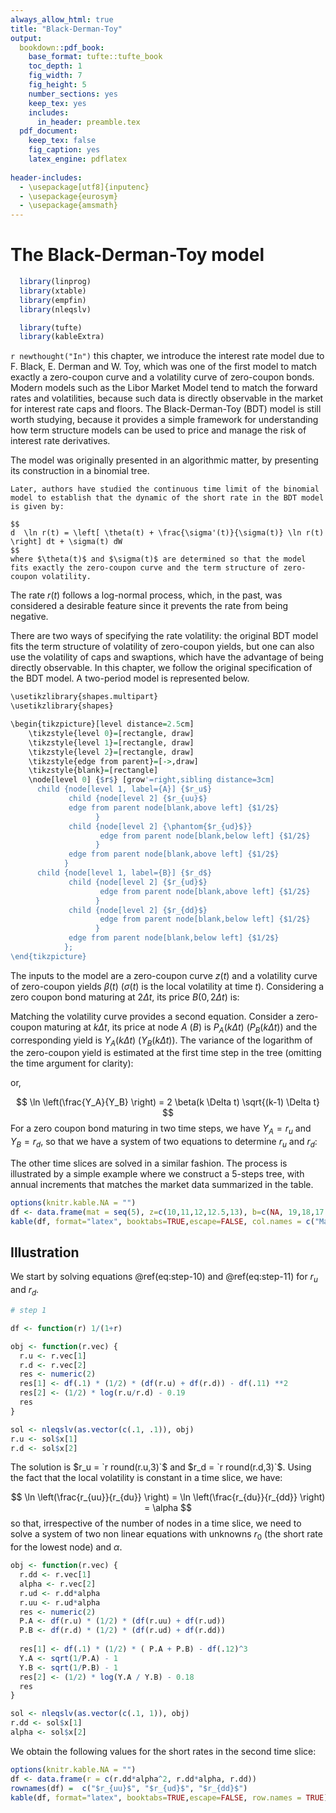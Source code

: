 ```yaml
---
always_allow_html: true
title: "Black-Derman-Toy"
output:
  bookdown::pdf_book:
    base_format: tufte::tufte_book
    toc_depth: 1
    fig_width: 7
    fig_height: 5
    number_sections: yes
    keep_tex: yes
    includes:
      in_header: preamble.tex
  pdf_document:
    keep_tex: false
    fig_caption: yes
    latex_engine: pdflatex
    
header-includes:
  - \usepackage[utf8]{inputenc}
  - \usepackage{eurosym}
  - \usepackage{amsmath}
---
```

# The Black-Derman-Toy model

```r
  library(linprog)
  library(xtable)
  library(empfin)
  library(nleqslv)
```
```r
  library(tufte)
  library(kableExtra)
```

`r newthought("In")` this chapter, we introduce the interest rate model due to F. Black, E. Derman and W. Toy, which was one of the first model to match exactly a zero-coupon curve and a volatility curve of zero-coupon bonds. Modern models such as the Libor Market Model tend to match the forward rates and volatilities, because such data is directly observable in the market for interest rate caps and floors. The Black-Derman-Toy (BDT) model is still worth studying, because it provides a simple framework for understanding how term structure models can be used to price and manage the risk of interest rate derivatives.

The model was originally presented in an algorithmic matter, by presenting its construction in a binomial tree. 
````comment
Later, authors have studied the continuous time limit of the binomial model to establish that the dynamic of the short rate in the BDT model is given by:

$$
d  \ln r(t) = \left[ \theta(t) + \frac{\sigma'(t)}{\sigma(t)} \ln r(t) \right] dt + \sigma(t) dW
$$
where $\theta(t)$ and $\sigma(t)$ are determined so that the model fits exactly the zero-coupon curve and the term structure of zero-coupon volatility.
````

The rate $r(t)$ follows a log-normal process, which, in the past, was considered a desirable feature since it prevents the rate from being negative. 

There are two ways of specifying the rate volatility: the original BDT model fits the term structure of volatility of zero-coupon yields, but one can also use the volatility of caps and swaptions, which have the advantage of being directly observable. In this chapter, we follow the original specification of the BDT model. A two-period model is represented below.


```r
\usetikzlibrary{shapes.multipart}
\usetikzlibrary{shapes}

\begin{tikzpicture}[level distance=2.5cm]
    \tikzstyle{level 0}=[rectangle, draw]
    \tikzstyle{level 1}=[rectangle, draw]
    \tikzstyle{level 2}=[rectangle, draw]
    \tikzstyle{edge from parent}=[->,draw]
    \tikzstyle{blank}=[rectangle]
    \node[level 0] {$r$} [grow'=right,sibling distance=3cm]
      child {node[level 1, label={A}] {$r_u$}
             child {node[level 2] {$r_{uu}$}
             edge from parent node[blank,above left] {$1/2$}
                   }
             child {node[level 2] {\phantom{$r_{ud}$}}
                    edge from parent node[blank,below left] {$1/2$}
                   }
             edge from parent node[blank,above left] {$1/2$}
            }
      child {node[level 1, label={B}] {$r_d$}
             child {node[level 2] {$r_{ud}$}
                    edge from parent node[blank,above left] {$1/2$}
                   }
             child {node[level 2] {$r_{dd}$}
                    edge from parent node[blank,below left] {$1/2$}
                   }
             edge from parent node[blank,below left] {$1/2$}
            };
\end{tikzpicture}
```


The inputs to the model are a zero-coupon curve $z(t)$ and a volatility curve of zero-coupon yields $\beta(t)$ ($\sigma(t)$ is the local volatility at time $t$). Considering a zero coupon bond maturing at $2\Delta t$, its price $B(0, 2 \Delta t)$ is:

\begin{align}
B(0, 2 \Delta t) &= \frac{1}{(1+z(2 \Delta t))^2} \\
&= \frac{1}{1+r \Delta t} \left[ \frac{1}{2} \frac{1}{1+r_u \Delta t} + \frac{1}{2} \frac{1}{1+r_d \Delta t} \right]
\end{align}

Matching the volatility curve provides a second equation. Consider a zero-coupon maturing at $k\Delta t$, its price at node $A$ ($B$) is $P_A(k\Delta t)$ ($P_B(k\Delta t)$) and the corresponding yield is $Y_A(k \Delta t)$ ($Y_B(k\Delta t)$).
The variance of the logarithm of the zero-coupon yield is estimated at the first time step in the tree (omitting the time argument for clarity):

\begin{align}
V(\ln z(k\Delta t)) &= \frac{1}{2} \left(\ln Y_A\right)^2 + \frac{1}{2} \left(\ln Y_B\right)^2 - \left[ \frac{\ln Y_A + \ln Y_B}{2} \right]^2 \\
&= \left[ \frac{1}{2} (\ln Y_A - \ln Y_B) \right]^2 \\
&= \beta(k \Delta t)^2 (k-1) \Delta t
\end{align}
or,

$$
\ln \left(\frac{Y_A}{Y_B} \right) = 2 \beta(k \Delta t) \sqrt{(k-1) \Delta t}
$$
For a zero coupon bond maturing in two time steps, we have $Y_A = r_u$ and $Y_B = r_d$, so that we have a system of two equations to determine $r_u$ and $r_d$:

\begin{align}
\ln(\frac{r_u}{r_d}) &= 2 \sigma(2\Delta t) \sqrt{ \Delta t} (\#eq:step-10)\\
\frac{1}{(1+z(2 \Delta t))^2} &= \frac{1}{1+r \Delta t} \left[ \frac{1}{2} \frac{1}{1+r_u \Delta t} + \frac{1}{2} \frac{1}{1+r_d \Delta t} \right] (\#eq:step-11)
\end{align}
The other time slices are solved in a similar fashion. The process is illustrated by a simple example where we construct a 5-steps tree, with annual increments that matches the market data summarized in the table.


```r
options(knitr.kable.NA = "")
df <- data.frame(mat = seq(5), z=c(10,11,12,12.5,13), b=c(NA, 19,18,17.5,16))
kable(df, format="latex", booktabs=TRUE,escape=FALSE, col.names = c("Maturity", "$z(t)$", "$\\beta(t)$"))
```


## Illustration

We start by solving equations \@ref(eq:step-10) and \@ref(eq:step-11) for $r_u$ and $r_d$.

```r

# step 1

df <- function(r) 1/(1+r)

obj <- function(r.vec) {
  r.u <- r.vec[1]
  r.d <- r.vec[2]
  res <- numeric(2)
  res[1] <- df(.1) * (1/2) * (df(r.u) + df(r.d)) - df(.11) **2
  res[2] <- (1/2) * log(r.u/r.d) - 0.19
  res
}

sol <- nleqslv(as.vector(c(.1, .1)), obj)
r.u <- sol$x[1]
r.d <- sol$x[2]
```

The solution is $r_u = `r round(r.u,3)`$ and $r_d = `r round(r.d,3)`$. Using the fact that the local volatility is constant in a time slice, we have:

$$
\ln \left(\frac{r_{uu}}{r_{du}} \right) = \ln \left(\frac{r_{du}}{r_{dd}} \right) = \alpha
$$
so that, irrespective of the number of nodes in a time slice, we need to solve a system of two non linear equations with unknowns $r_0$ (the short rate for the lowest node) and $\alpha$.


```r
obj <- function(r.vec) {
  r.dd <- r.vec[1]
  alpha <- r.vec[2]
  r.ud <- r.dd*alpha
  r.uu <- r.ud*alpha
  res <- numeric(2)
  P.A <- df(r.u) * (1/2) * (df(r.uu) + df(r.ud))
  P.B <- df(r.d) * (1/2) * (df(r.ud) + df(r.dd))
  
  res[1] <- df(.1) * (1/2) * ( P.A + P.B) - df(.12)^3
  Y.A <- sqrt(1/P.A) - 1
  Y.B <- sqrt(1/P.B) - 1
  res[2] <- (1/2) * log(Y.A / Y.B) - 0.18
  res
}

sol <- nleqslv(as.vector(c(.1, 1)), obj)
r.dd <- sol$x[1]
alpha <- sol$x[2]
```

We obtain the following values for the short rates in the second time slice:
\ 
\

```r
options(knitr.kable.NA = "")
df <- data.frame(r = c(r.dd*alpha^2, r.dd*alpha, r.dd))
rownames(df) =  c("$r_{uu}$", "$r_{ud}$", "$r_{dd}$")
kable(df, format="latex", booktabs=TRUE,escape=FALSE, row.names = TRUE)
```



